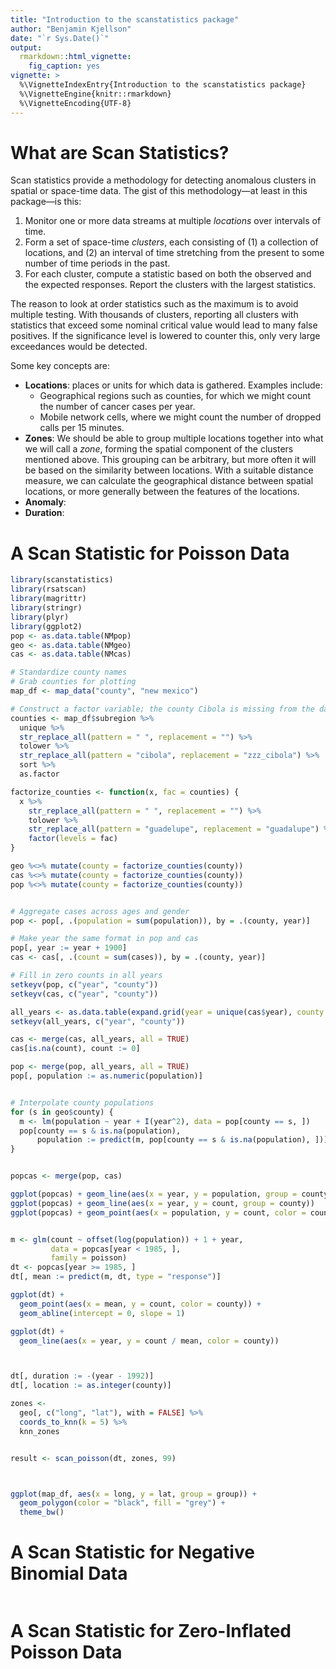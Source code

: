 ```yaml
---
title: "Introduction to the scanstatistics package"
author: "Benjamin Kjellson"
date: "`r Sys.Date()`"
output: 
  rmarkdown::html_vignette:
    fig_caption: yes
vignette: >
  %\VignetteIndexEntry{Introduction to the scanstatistics package}
  %\VignetteEngine{knitr::rmarkdown}
  %\VignetteEncoding{UTF-8}
---
```


# What are Scan Statistics?
Scan statistics provide a methodology for detecting anomalous clusters in 
spatial or space-time data. The gist of this methodology---at least in this
package---is this:

1. Monitor one or more data streams at multiple _locations_ over intervals 
   of time. 
2. Form a set of space-time _clusters_, each consisting of (1) a collection of 
   locations, and (2) an interval of time stretching from the present to some 
   number of time periods in the past.
3. For each cluster, compute a statistic based on both the observed and the 
   expected responses. Report the clusters with the largest statistics.

The reason to look at order statistics such as the maximum is to avoid multiple
testing. With thousands of clusters, reporting all clusters with statistics that 
exceed some nominal critical value would lead to many false positives. If the 
significance level is lowered to counter this, only very large exceedances 
would be detected.

Some key concepts are:

* __Locations__: places or units for which data is gathered. Examples include:
    + Geographical regions such as counties, for which we might count the number
      of cancer cases per year.
    + Mobile network cells, where we might count the number of dropped calls per
      15 minutes.
* __Zones__: We should be able to group multiple locations together into what we 
  will call a _zone_, forming the spatial component of the clusters mentioned 
  above. This grouping can be arbitrary, but more often it will be based on the
  similarity between locations. With a suitable distance measure, we can 
  calculate the geographical distance between spatial locations, or more 
  generally between the features of the locations.
* __Anomaly__:
* __Duration__:

# A Scan Statistic for Poisson Data

```r
library(scanstatistics)
library(rsatscan)
library(magrittr)
library(stringr)
library(plyr)
library(ggplot2)
pop <- as.data.table(NMpop)
geo <- as.data.table(NMgeo)
cas <- as.data.table(NMcas)

# Standardize county names 
# Grab counties for plotting
map_df <- map_data("county", "new mexico")

# Construct a factor variable; the county Cibola is missing from the data
counties <- map_df$subregion %>%
  unique %>%
  str_replace_all(pattern = " ", replacement = "") %>%
  tolower %>%
  str_replace_all(pattern = "cibola", replacement = "zzz_cibola") %>%
  sort %>%
  as.factor

factorize_counties <- function(x, fac = counties) {
  x %>%
    str_replace_all(pattern = " ", replacement = "") %>%
    tolower %>%
    str_replace_all(pattern = "guadelupe", replacement = "guadalupe") %>%
    factor(levels = fac)
}

geo %<>% mutate(county = factorize_counties(county))
cas %<>% mutate(county = factorize_counties(county))
pop %<>% mutate(county = factorize_counties(county))


# Aggregate cases across ages and gender
pop <- pop[, .(population = sum(population)), by = .(county, year)]

# Make year the same format in pop and cas
pop[, year := year + 1900]
cas <- cas[, .(count = sum(cases)), by = .(county, year)]

# Fill in zero counts in all years
setkeyv(pop, c("year", "county"))
setkeyv(cas, c("year", "county"))

all_years <- as.data.table(expand.grid(year = unique(cas$year), county = geo$county))
setkeyv(all_years, c("year", "county"))

cas <- merge(cas, all_years, all = TRUE)
cas[is.na(count), count := 0]

pop <- merge(pop, all_years, all = TRUE)
pop[, population := as.numeric(population)]


# Interpolate county populations
for (s in geo$county) {
  m <- lm(population ~ year + I(year^2), data = pop[county == s, ])
  pop[county == s & is.na(population), 
      population := predict(m, pop[county == s & is.na(population), ])]
}


popcas <- merge(pop, cas)

ggplot(popcas) + geom_line(aes(x = year, y = population, group = county))
ggplot(popcas) + geom_line(aes(x = year, y = count, group = county))
ggplot(popcas) + geom_point(aes(x = population, y = count, color = county))


m <- glm(count ~ offset(log(population)) + 1 + year, 
         data = popcas[year < 1985, ], 
         family = poisson)
dt <- popcas[year >= 1985, ]
dt[, mean := predict(m, dt, type = "response")]

ggplot(dt) + 
  geom_point(aes(x = mean, y = count, color = county)) + 
  geom_abline(intercept = 0, slope = 1)

ggplot(dt) + 
  geom_line(aes(x = year, y = count / mean, color = county))



dt[, duration := -(year - 1992)]
dt[, location := as.integer(county)]

zones <- 
  geo[, c("long", "lat"), with = FALSE] %>%
  coords_to_knn(k = 5) %>%
  knn_zones


result <- scan_poisson(dt, zones, 99)



ggplot(map_df, aes(x = long, y = lat, group = group)) + 
  geom_polygon(color = "black", fill = "grey") +
  theme_bw()
```

# A Scan Statistic for Negative Binomial Data
```r

```


# A Scan Statistic for Zero-Inflated Poisson Data